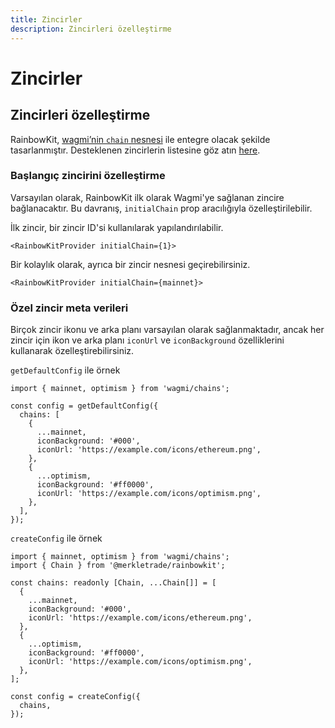 ```yaml
---
title: Zincirler
description: Zincirleri özelleştirme
---
```


# Zincirler

## Zincirleri özelleştirme

RainbowKit, [wagmi’nin `chain` nesnesi](https://wagmi.sh/react/chains) ile entegre olacak şekilde tasarlanmıştır. Desteklenen zincirlerin listesine göz atın [here](https://wagmi.sh/react/chains#supported-chains).

### Başlangıç zincirini özelleştirme

Varsayılan olarak, RainbowKit ilk olarak Wagmi'ye sağlanan zincire bağlanacaktır. Bu davranış, `initialChain` prop aracılığıyla özelleştirilebilir.

İlk zincir, bir zincir ID'si kullanılarak yapılandırılabilir.

```tsx
<RainbowKitProvider initialChain={1}>
```

Bir kolaylık olarak, ayrıca bir zincir nesnesi geçirebilirsiniz.

```tsx
<RainbowKitProvider initialChain={mainnet}>
```

### Özel zincir meta verileri

Birçok zincir ikonu ve arka planı varsayılan olarak sağlanmaktadır, ancak her zincir için ikon ve arka planı `iconUrl` ve `iconBackground` özelliklerini kullanarak özelleştirebilirsiniz.

`getDefaultConfig` ile örnek

```tsx
import { mainnet, optimism } from 'wagmi/chains';

const config = getDefaultConfig({
  chains: [
    {
      ...mainnet,
      iconBackground: '#000',
      iconUrl: 'https://example.com/icons/ethereum.png',
    },
    {
      ...optimism,
      iconBackground: '#ff0000',
      iconUrl: 'https://example.com/icons/optimism.png',
    },
  ],
});
```

`createConfig` ile örnek

```tsx
import { mainnet, optimism } from 'wagmi/chains';
import { Chain } from '@merkletrade/rainbowkit';

const chains: readonly [Chain, ...Chain[]] = [
  {
    ...mainnet,
    iconBackground: '#000',
    iconUrl: 'https://example.com/icons/ethereum.png',
  },
  {
    ...optimism,
    iconBackground: '#ff0000',
    iconUrl: 'https://example.com/icons/optimism.png',
  },
];

const config = createConfig({
  chains,
});
```
